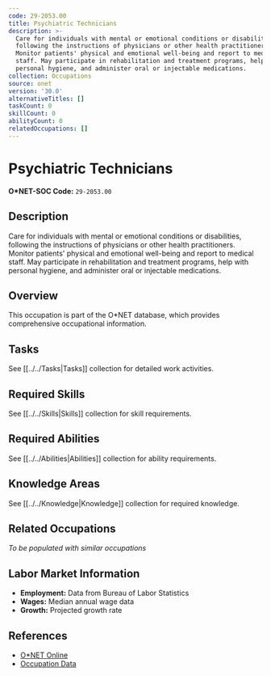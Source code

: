```yaml
---
code: 29-2053.00
title: Psychiatric Technicians
description: >-
  Care for individuals with mental or emotional conditions or disabilities,
  following the instructions of physicians or other health practitioners.
  Monitor patients' physical and emotional well-being and report to medical
  staff. May participate in rehabilitation and treatment programs, help with
  personal hygiene, and administer oral or injectable medications.
collection: Occupations
source: onet
version: '30.0'
alternativeTitles: []
taskCount: 0
skillCount: 0
abilityCount: 0
relatedOccupations: []
---
```

# Psychiatric Technicians

**O*NET-SOC Code:** `29-2053.00`

## Description

Care for individuals with mental or emotional conditions or disabilities, following the instructions of physicians or other health practitioners. Monitor patients' physical and emotional well-being and report to medical staff. May participate in rehabilitation and treatment programs, help with personal hygiene, and administer oral or injectable medications.

## Overview

This occupation is part of the O*NET database, which provides comprehensive occupational information.

## Tasks

See [[../../Tasks|Tasks]] collection for detailed work activities.

## Required Skills

See [[../../Skills|Skills]] collection for skill requirements.

## Required Abilities

See [[../../Abilities|Abilities]] collection for ability requirements.

## Knowledge Areas

See [[../../Knowledge|Knowledge]] collection for required knowledge.

## Related Occupations

*To be populated with similar occupations*

## Labor Market Information

- **Employment:** Data from Bureau of Labor Statistics
- **Wages:** Median annual wage data
- **Growth:** Projected growth rate

## References

- [O*NET Online](https://www.onetonline.org/link/summary/29-2053.00)
- [Occupation Data](https://www.onetcenter.org/)
